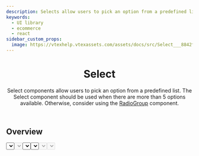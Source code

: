 ```yaml
---
description: Selects allow users to pick an option from a predefined list.
keywords:
  - UI library
  - ecommerce
  - react
sidebar_custom_props:
  image: https://vtexhelp.vtexassets.com/assets/docs/src/Select___8842f3b6522c3e8db0a887b3f216a6ab.png
---
```



<header>

# Select

Select components allow users to pick an option from a predefined list. The Select component should be used when there are more than 5 options available. Otherwise, consider using the [RadioGroup](/components/molecules/radio-group) component.

</header>

## Overview

<OverviewSection>
  <Select
    id="select-overview-default"
    options={{
      great: 'Great',
      ok: 'Ok',
      bad: 'Bad',
    }}
  />
  <Select
    id="select-overview-disabled"
    options={{
      great: 'Great',
      ok: 'Ok',
      bad: 'Bad',
    }}
    disabled
  />
</OverviewSection>

---

## Import

Import the component from <a href="https://www.faststore.dev/reference/ui/get-started-faststore-ui">@faststore/ui</a>

```tsx copy
import { Select } from '@faststore/ui'
```

Import Styles

```tsx copy
import '@faststore/ui/src/components/atoms/Select/styles.scss'
```

---

## Usage

<OverviewSection>
  <Select
    options={{
      great: 'Great',
      ok: 'Ok',
      bad: 'Bad',
    }}
  />
</OverviewSection>
```tsx copy
<Select
  options={{
    great: 'Great',
    ok: 'Ok',
    bad: 'Bad',
  }}
/>
```

---

## Props

<PropsSection name="Select" />

---

## Design Tokens

<TokenTable>
  <TokenRow token="--fs-select-height" value="var(--fs-spacing-6)" />
  <TokenRow token="--fs-select-min-height" value="var(--fs-control-tap-size)" />
  <TokenRow
    token="--fs-select-padding"
    value="var(--fs-spacing-1) var(--fs-spacing-5) var(--fs-spacing-1) var(--fs-spacing-2)"
  />
  <TokenDivider />
  <TokenRow
    token="--fs-select-text-color"
    value="var(--fs-color-link)"
    isColor
  />
  <TokenDivider />
  <TokenRow token="--fs-select-border-radius" value="var(--fs-border-radius)" />
  <TokenDivider />
  <TokenRow token="--fs-select-bkg" value="transparent" />
  <TokenRow
    token="--fs-select-bkg-color-focus"
    value="var(--fs-color-primary-bkg-light)"
    isColor
  />
  <TokenRow
    token="--fs-select-bkg-color-hover"
    value="var(--fs-select-bkg-color-focus)"
    globalValue="var(--fs-color-primary-bkg-light)"
    isColor
  />
  <TokenDivider />
  <TokenRow
    token="--fs-select-transition-timing"
    value="var(--fs-transition-timing)"
  />
  <TokenRow
    token="--fs-select-transition-property"
    value="var(--fs-transition-property)"
  />
  <TokenRow
    token="--fs-select-transition-function"
    value="var(--fs-transition-function)"
  />
</TokenTable>

### Nested Elements

#### Icon

<TokenTable>
  <TokenRow
    token="--fs-select-icon-color"
    value="var(--fs-color-link)"
    isColor
  />
  <TokenRow
    token="--fs-select-icon-position-right"
    value="var(--fs-spacing-2)"
  />
  <TokenRow token="--fs-select-icon-width" value="var(--fs-spacing-3)" />
  <TokenRow
    token="--fs-select-icon-height"
    value="var(--fs-select-icon-width)"
  />
</TokenTable>

### Variants

#### Disabled

<OverviewSection>
  <Select
    id="select-disabled"
    options={{
      great: 'Great',
      ok: 'Ok',
      bad: 'Bad',
    }}
    disabled
  />
</OverviewSection>
```tsx copy
<Select
  id="select-disabled"
  options={{
    great: 'Great',
    ok: 'Ok',
    bad: 'Bad',
  }}
  disabled
/>
```

<TokenTable>
  <TokenRow
    token="--fs-select-disabled-text-color"
    value="var(--fs-color-disabled-text)"
    isColor
  />
  <TokenRow token="--fs-select-disabled-text-opacity" value="1" />
</TokenTable>

---

## Customization

For further customization, you can use the following data attributes:

`data-fs-select`

`data-fs-select-icon`

---

## Best practices

### ✅ Do's

- Consider using a [`RadioGroup`](/reference/ui/molecules/RadioGroup) when few options are available. Doing so will prevent users from opening a dropdown box just to scan how many and which options are available.
- Consider using an open text [`Input`](/reference/ui/atoms/Input) when several options are available and if the entries don’t need to be validated. Doing so will prevent users from having to read and understand all options before making a choice.
- Consider using an autocomplete field when multiple options are available and if the inputs need to be validated.
- Opt to grey out unavailable items instead of removing them completely.

---

## Related components

<SectionList>
  <SectionItem
    title="SelectField"
    description="
SelectField wraps a Select input and its corresponding Label. It allows users to select one option from a set."
    actionPath="/components/molecules/select-field"
  >
    <SelectField
      id="select-order-by"
      label="Order by:"
      options={{
        name_asc: 'Name, A-Z',
        name_desc: 'Name, Z-A',
        top_sales: 'Top Sales',
      }}
    />
  </SectionItem>
</SectionList>
